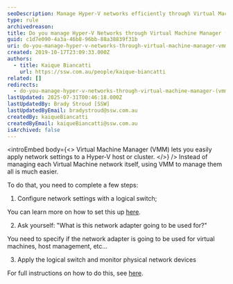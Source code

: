 ```yaml
---
seoDescription: Manage Hyper-V networks efficiently through Virtual Machine Manager (VMM) by configuring logical switches and monitoring physical network devices.
type: rule
archivedreason:
title: Do you manage Hyper-V Networks through Virtual Machine Manager (VMM)?
guid: c1d7e090-4a3a-46b8-96bb-88a38839f31b
uri: do-you-manage-hyper-v-networks-through-virtual-machine-manager-vmm
created: 2019-10-17T23:09:33.000Z
authors:
  - title: Kaique Biancatti
    url: https://ssw.com.au/people/kaique-biancatti
related: []
redirects:
  - do-you-manage-hyper-v-networks-through-virtual-machine-manager-(vmm)
lastUpdated: 2025-07-31T00:46:18.000Z
lastUpdatedBy: Brady Stroud [SSW]
lastUpdatedByEmail: bradystroud@ssw.com.au
createdBy: kaiqueBiancatti
createdByEmail: kaiqueBiancatti@ssw.com.au
isArchived: false
---
```


<introEmbed
  body={<>
Virtual Machine Manager (VMM) lets you easily apply network settings to a Hyper-V host or cluster.
  </>}
/>
Instead of managing each Virtual Machine network itself, using VMM to manage them all is much easier.

To do that, you need to complete a few steps:

1. Configure network settings with a logical switch;

You can learn more on how to set this up [here](https://docs.microsoft.com/en-us/system-center/vmm/network-switch?view=sc-vmm-2019&WT.mc_id=DT-MVP-33518).

2. Ask yourself: "What is this network adapter going to be used for?"

You need to specify if the network adapter is going to be used for virtual machines, host management, etc...

3. Apply the logical switch and monitor physical network devices

For full instructions on how to do this, see [here](https://docs.microsoft.com/en-us/system-center/vmm/hyper-v-network?view=sc-vmm-2019&WT.mc_id=DT-MVP-33518).
